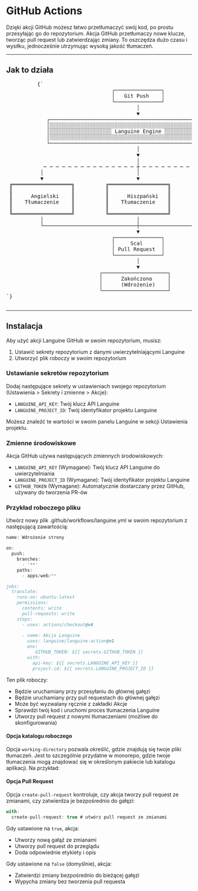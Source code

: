 # GitHub Actions

Dzięki akcji GitHub możesz łatwo przetłumaczyć swój kod, po prostu przesyłając go do repozytorium. Akcja GitHub przetłumaczy nowe klucze, tworząc pull request lub zatwierdzając zmiany.
To oszczędza dużo czasu i wysiłku, jednocześnie utrzymując wysoką jakość tłumaczeń.

---

## Jak to działa



<div className="flex flex-col items-center justify-center p-4 mb-8 h-[400px] sm:h-[500px] md:h-[650px]">
        <pre
          className="p-4 text-sm leading-5 scale-[0.5] sm:scale-[0.65] md:scale-90 transform-gpu"
          style={{
            fontFamily: "monospace",
            whiteSpace: "pre",
            textAlign: "left",
          }}
        >
          {`
                                  ┌───────────────┐
                                  │   Git Push    │
                                  └───────────────┘
                                          │
                                          ▼
             ┌─────────────────────────────────────────────────────────┐
             │░░░░░░░░░░░░░░░░░░░░░░░░░░░░░░░░░░░░░░░░░░░░░░░░░░░░░░░░░│
             │░░░░░░░░░░░░░░░░░░░░ Languine Engine ░░░░░░░░░░░░░░░░░░░░│
             │░░░░░░░░░░░░░░░░░░░░░░░░░░░░░░░░░░░░░░░░░░░░░░░░░░░░░░░░░│
             └─────────────────────────────────────────────────────────┘
                                          │
                                          ▼
                                          │
            ─ ─ ─ ─ ─ ─ ─ ─ ─ ─ ─ ─ ─ ─ ─ ┼ ─ ─ ─ ─ ─ ─ ─ ─ ─ ─ ─ ─ ─ ─ ─
           │                              │                              │
           ▼                              ▼                              ▼
 ╔═══════════════════╗          ╔═══════════════════╗          ╔═══════════════════╗
 ║                   ║          ║                   ║          ║                   ║
 ║      Angielski    ║          ║      Hiszpański   ║          ║      Japoński    ║
 ║    Tłumaczenie    ║          ║    Tłumaczenie    ║          ║     Tłumaczenie   ║
 ║                   ║          ║                   ║          ║                   ║
 ╚═══════════════════╝          ╚═══════════════════╝          ╚═══════════════════╝
           │                              │                              │
           └──────────────────────────────┼──────────────────────────────┘
                                          ▼
                                  ┌───────────────┐
                                  │     Scal      │
                                  │ Pull Request  │
                                  └───────────────┘
                                          │
                                          ▼
                              ┌─────────────────────┐
                              │      Zakończono     │
                              │      (Wdrożenie)    │
                              └─────────────────────┘
`}
        </pre>
      </div>

---

## Instalacja

Aby użyć akcji Languine GitHub w swoim repozytorium, musisz:

1. Ustawić sekrety repozytorium z danymi uwierzytelniającymi Languine
2. Utworzyć plik roboczy w swoim repozytorium

### Ustawianie sekretów repozytorium

Dodaj następujące sekrety w ustawieniach swojego repozytorium (Ustawienia > Sekrety i zmienne > Akcje):

- `LANGUINE_API_KEY`: Twój klucz API Languine
- `LANGUINE_PROJECT_ID`: Twój identyfikator projektu Languine

Możesz znaleźć te wartości w swoim panelu Languine w sekcji Ustawienia projektu.



### Zmienne środowiskowe

Akcja GitHub używa następujących zmiennych środowiskowych:
- `LANGUINE_API_KEY` (Wymagane): Twój klucz API Languine do uwierzytelniania
- `LANGUINE_PROJECT_ID` (Wymagane): Twój identyfikator projektu Languine 
- `GITHUB_TOKEN` (Wymagane): Automatycznie dostarczany przez GitHub, używany do tworzenia PR-ów

### Przykład roboczego pliku

Utwórz nowy plik .github/workflows/languine.yml w swoim repozytorium z następującą zawartością:

```ts title=".github/workflows/release.yml"
name: Wdrożenie strony

on:
  push:
    branches:
      - '**'
    paths:
      - apps/web/**

jobs:
  translate:
    runs-on: ubuntu-latest
    permissions:
      contents: write
      pull-requests: write
    steps:
      - uses: actions/checkout@v4
      
      - name: Akcja Languine
        uses: languine/languine-action@v1
        env:
           GITHUB_TOKEN: ${{ secrets.GITHUB_TOKEN }}
        with:
          api-key: ${{ secrets.LANGUINE_API_KEY }}
          project-id: ${{ secrets.LANGUINE_PROJECT_ID }}
```
 
 Ten plik roboczy:
- Będzie uruchamiany przy przesyłaniu do głównej gałęzi
- Będzie uruchamiany przy pull requestach do głównej gałęzi
- Może być wyzwalany ręcznie z zakładki Akcje
- Sprawdzi twój kod i uruchomi proces tłumaczenia Languine
- Utworzy pull request z nowymi tłumaczeniami (możliwe do skonfigurowania)

#### Opcja katalogu roboczego

Opcja `working-directory` pozwala określić, gdzie znajdują się twoje pliki tłumaczeń. Jest to szczególnie przydatne w monorepo, gdzie twoje tłumaczenia mogą znajdować się w określonym pakiecie lub katalogu aplikacji. Na przykład:

#### Opcja Pull Request

Opcja `create-pull-request` kontroluje, czy akcja tworzy pull request ze zmianami, czy zatwierdza je bezpośrednio do gałęzi:

```typescript title=".github/workflows/languine.yml"
with:
  create-pull-request: true # utwórz pull request ze zmianami
```

Gdy ustawione na `true`, akcja:
- Utworzy nową gałąź ze zmianami
- Utworzy pull request do przeglądu
- Doda odpowiednie etykiety i opis

Gdy ustawione na `false` (domyślnie), akcja:
- Zatwierdzi zmiany bezpośrednio do bieżącej gałęzi
- Wypycha zmiany bez tworzenia pull requesta